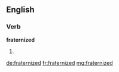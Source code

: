 ==English==

===Verb===
'''fraternized'''

# {{past of|[[fraternize]]}}

[[de:fraternized]]
[[fr:fraternized]]
[[mg:fraternized]]
